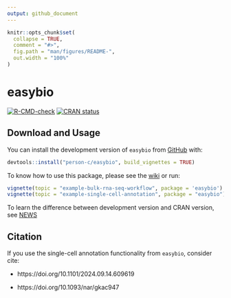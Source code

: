 ```yaml
---
output: github_document
---
```


<!-- README.md is generated from README.Rmd. Please edit that file -->

```r
knitr::opts_chunk$set(
  collapse = TRUE,
  comment = "#>",
  fig.path = "man/figures/README-",
  out.width = "100%"
)
```

# easybio

<!-- badges: start -->
[![R-CMD-check](https://github.com/person-c/easybio/actions/workflows/check-standard.yaml/badge.svg)](https://github.com/person-c/easybio/actions/workflows/check-standard.yaml)
[![CRAN status](https://www.r-pkg.org/badges/version/easybio)](https://CRAN.R-project.org/package=easybio)
<!-- badges: end -->



## Download and Usage

You can install the development version of `easybio` from [GitHub](https://github.com/) with:

```r
devtools::install("person-c/easybio", build_vignettes = TRUE)
```

To know how to use this package, please see the [wiki](https://github.com/person-c/easybio/wiki) or run:

```r
vignette(topic = "example-bulk-rna-seq-workflow", package = 'easybio')
vignette(topic = "example-single-cell-annotation", package = "easybio")
```

To learn the difference between development version and CRAN version, see [NEWS](./NEWS.md)

## Citation

If you use the single-cell annotation functionality from `easybio`, consider cite:

- https://doi.org/10.1101/2024.09.14.609619

- https://doi.org/10.1093/nar/gkac947